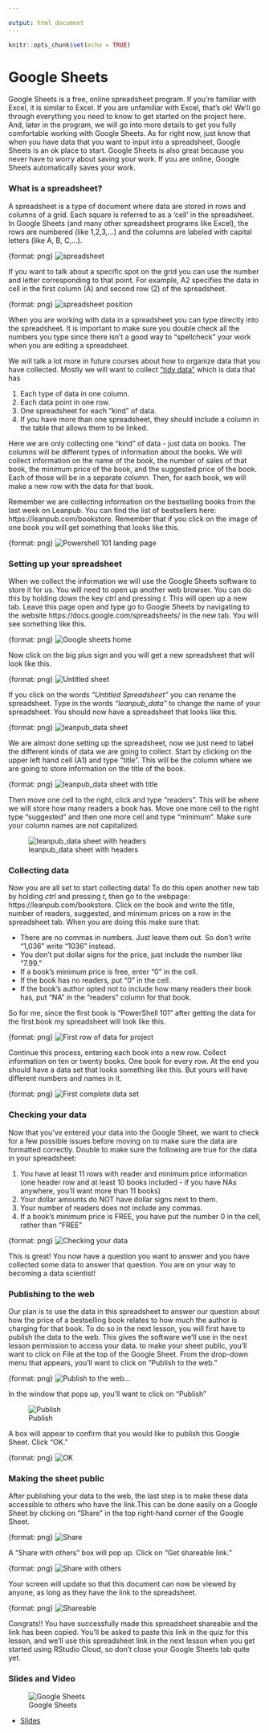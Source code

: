 ```yaml
---

output: html_document
---
```


```r
knitr::opts_chunk$set(echo = TRUE)
```

# Google Sheets

Google Sheets is a free, online spreadsheet program. If you're familiar with Excel, it is similar to Excel. If you are unfamiliar with Excel, that's ok! We'll go through everything you need to know to get started on the project here. And, later in the program, we will go into more details to get you fully comfortable working with Google Sheets. As for right now, just know that when you have data that you want to input into a spreadsheet, Google Sheets is an ok place to start. Google Sheets is also great because you never have to worry about saving your work. If you are online, Google Sheets automatically saves your work.

### What is a spreadsheet?

A spreadsheet is a type of document where data are stored in rows and columns of a grid. Each square is referred to as a 'cell' in the spreadsheet. In Google Sheets (and many other spreadsheet programs like Excel), the rows are numbered (like 1,2,3,...) and the columns are labeled with capital letters (like A, B, C,...).

{format: png}
![spreadsheet](https://docs.google.com/presentation/d/1EPt7DuMZOqJMElDNMi3PWO66OytMlWPoc-RsopdVxNM/export/png?id=1EPt7DuMZOqJMElDNMi3PWO66OytMlWPoc-RsopdVxNM&pageid=g2bfdb07292_0_151)

If you want to talk about a specific spot on the grid you can use the number and letter corresponding to that point. For example, A2 specifies the data in cell in the first column (A) and second row (2) of the spreadsheet.

{format: png}
![spreadsheet position](https://docs.google.com/presentation/d/1EPt7DuMZOqJMElDNMi3PWO66OytMlWPoc-RsopdVxNM/export/png?id=1EPt7DuMZOqJMElDNMi3PWO66OytMlWPoc-RsopdVxNM&pageid=g2f5ce65ab5_0_7)

When you are working with data in a spreadsheet you can type directly into the spreadsheet. It is important to make sure you double check all the numbers you type since there isn't a good way to "spellcheck" your work when you are editing a spreadsheet.

We will talk a lot more in future courses about how to organize data that you have collected. Mostly we will want to collect ["tidy data"](https://en.wikipedia.org/wiki/Tidy_data) which is data that has

1. Each type of data in one column.
2. Each data point in one row.
3. One spreadsheet for each "kind" of data.
4. If you have more than one spreadsheet, they should include a column in the table that allows them to be linked.

Here we are only collecting one "kind" of data - just data on books. The columns will be different types of information about the books. We will collect information on the name of the book, the number of sales of that book, the minimum price of the book, and the suggested price of the book. Each of those will be in a separate column. Then, for each book, we will make a new row with the data for that book.

Remember we are collecting information on the bestselling books from the last week on Leanpub. You can find the list of bestsellers here: https://leanpub.com/bookstore. Remember that if you click on the image of one book you will get something that looks like this.

{format: png}
![Powershell 101 landing page](https://docs.google.com/presentation/d/1EPt7DuMZOqJMElDNMi3PWO66OytMlWPoc-RsopdVxNM/export/png?id=1EPt7DuMZOqJMElDNMi3PWO66OytMlWPoc-RsopdVxNM&pageid=g2ded52d8f0_0_4)


### Setting up your spreadsheet

When we collect the information we will use the Google Sheets software to store it for us. You will need to open up another web browser. You can do this by holding down the key _ctrl_ and pressing _t_. This will open up a new tab. Leave this page open and type go to Google Sheets by navigating to the website https://docs.google.com/spreadsheets/ in the new tab. You will see something like this.

{format: png}
![Google sheets home](https://docs.google.com/presentation/d/1EPt7DuMZOqJMElDNMi3PWO66OytMlWPoc-RsopdVxNM/export/png?id=1EPt7DuMZOqJMElDNMi3PWO66OytMlWPoc-RsopdVxNM&pageid=g2f6cf370b2_0_0)

Now click on the big plus sign and you will get a new spreadsheet that will look like this.

{format: png}
![Untitled sheet](https://docs.google.com/presentation/d/1EPt7DuMZOqJMElDNMi3PWO66OytMlWPoc-RsopdVxNM/export/png?id=1EPt7DuMZOqJMElDNMi3PWO66OytMlWPoc-RsopdVxNM&pageid=g2f6cf370b2_0_6)

If you click on the words _"Untitled Spreadsheet"_ you can rename the spreadsheet. Type in the words _"leanpub\_data"_ to change the name of your spreadsheet. You should now have a spreadsheet that looks like this.

{format: png}
![leanpub_data sheet](https://docs.google.com/presentation/d/1EPt7DuMZOqJMElDNMi3PWO66OytMlWPoc-RsopdVxNM/export/png?id=1EPt7DuMZOqJMElDNMi3PWO66OytMlWPoc-RsopdVxNM&pageid=g2f6cf370b2_0_10)

We are almost done setting up the spreadsheet, now we just need to label the different kinds of data we are going to collect. Start by clicking on the upper left hand cell (A1) and type "title". This will be the column where we are going to store information on the title of the book.

{format: png}
![leanpub_data sheet with title](https://docs.google.com/presentation/d/1EPt7DuMZOqJMElDNMi3PWO66OytMlWPoc-RsopdVxNM/export/png?id=1EPt7DuMZOqJMElDNMi3PWO66OytMlWPoc-RsopdVxNM&pageid=g2f6cf370b2_0_15)

Then move one cell to the right, click and type "readers". This will be where we will store how many readers a book has. Move one more cell to the right type "suggested" and then one more cell and type "minimum". Make sure your column names are not capitalized.

![leanpub_data sheet with headers](https://docs.google.com/presentation/d/1EPt7DuMZOqJMElDNMi3PWO66OytMlWPoc-RsopdVxNM/export/png?id=1EPt7DuMZOqJMElDNMi3PWO66OytMlWPoc-RsopdVxNM&pageid=g2f6cf370b2_0_27)

### Collecting data

Now you are all set to start collecting data! To do this open another new tab by holding _ctrl_ and pressing _t_, then go to the webpage: https://leanpub.com/bookstore. Click on the book and write the title, number of readers, suggested, and minimum prices on a row in the spreadsheet tab. When you are doing this make sure that:

* There are no commas in numbers. Just leave them out. So don't write "1,036" write "1036" instead.
* You don't put dollar signs for the price, just include the number like "7.99."
* If a book's minimum price is free, enter "0" in the cell.
* If the book has no readers, put "0" in the cell.
* If the book's author opted not to include how many readers their book has, put "NA" in the "readers" column for that book.

So for me, since the first book is "PowerShell 101" after getting the data for the first book my spreadsheet will look like this.

{format: png}
![First row of data for project](https://docs.google.com/presentation/d/1EPt7DuMZOqJMElDNMi3PWO66OytMlWPoc-RsopdVxNM/export/png?id=1EPt7DuMZOqJMElDNMi3PWO66OytMlWPoc-RsopdVxNM&pageid=g2f6cf370b2_0_33)

Continue this process, entering each book into a new row. Collect information on ten or twenty books. One book for every row. At the end you should have a data set that looks something like this. But yours will have different numbers and names in it.

{format: png}
![First complete data set](https://docs.google.com/presentation/d/1EPt7DuMZOqJMElDNMi3PWO66OytMlWPoc-RsopdVxNM/export/png?id=1EPt7DuMZOqJMElDNMi3PWO66OytMlWPoc-RsopdVxNM&pageid=g2ded52d8f0_0_82)

### Checking your data

Now that you've entered your data into the Google Sheet, we want to check for a few possible issues before moving on to make sure the data are formatted correctly. Double to make sure the following are true for the data in your spreadsheet:

1. You have at least 11 rows with reader and minimum price information (one header row and at least 10 books included - if you have NAs anywhere, you'll want more than 11 books)
2. Your dollar amounts do NOT have dollar signs next to them.
3. Your number of readers does not include any commas.
4. If a book's minimum price is FREE, you have put the number 0 in the cell, rather than "FREE"

{format: png}
![Checking your data](https://docs.google.com/presentation/d/1EPt7DuMZOqJMElDNMi3PWO66OytMlWPoc-RsopdVxNM/export/png?id=1EPt7DuMZOqJMElDNMi3PWO66OytMlWPoc-RsopdVxNM&pageid=g324d81a498_0_28)

This is great! You now have a question you want to answer and you have collected some data to answer that question. You are on your way to becoming a data scientist!

### Publishing to the web

Our plan is to use the data in this spreadsheet to answer our question about how the price of a bestselling book relates to how much the author is charging for that book. To do so in the next lesson, you will first have to publish the data to the web. This gives the software we'll use in the next lesson permission to access your data. to make your sheet public, you'll want to click on File at the top of the Google Sheet. From the drop-down menu that appears, you'll want to click on "Publish to the web."

{format: png}
![Publish to the web...](https://docs.google.com/presentation/d/1EPt7DuMZOqJMElDNMi3PWO66OytMlWPoc-RsopdVxNM/export/png?id=1EPt7DuMZOqJMElDNMi3PWO66OytMlWPoc-RsopdVxNM&pageid=g37a0676f96_0_0)

In the window that pops up, you'll want to click on "Publish"

![Publish](https://docs.google.com/presentation/d/1EPt7DuMZOqJMElDNMi3PWO66OytMlWPoc-RsopdVxNM/export/png?id=1EPt7DuMZOqJMElDNMi3PWO66OytMlWPoc-RsopdVxNM&pageid=g37a0676f96_0_8)

A box will appear to confirm that you would like to publish this Google Sheet. Click "OK."

{format: png}
![OK](https://docs.google.com/presentation/d/1EPt7DuMZOqJMElDNMi3PWO66OytMlWPoc-RsopdVxNM/export/png?id=1EPt7DuMZOqJMElDNMi3PWO66OytMlWPoc-RsopdVxNM&pageid=g37a0676f96_0_17)

### Making the sheet public

After publishing your data to the web, the last step is to make these data accessible to others who have the link.This can be done easily on a Google Sheet by clicking on "Share" in the top right-hand corner of the Google Sheet.

{format: png}
![Share](https://docs.google.com/presentation/d/1EPt7DuMZOqJMElDNMi3PWO66OytMlWPoc-RsopdVxNM/export/png?id=1EPt7DuMZOqJMElDNMi3PWO66OytMlWPoc-RsopdVxNM&pageid=g2f8abafabb_0_75)

A "Share with others" box will pop up. Click on "Get shareable link."

{format: png}
![Share with others](https://docs.google.com/presentation/d/1EPt7DuMZOqJMElDNMi3PWO66OytMlWPoc-RsopdVxNM/export/png?id=1EPt7DuMZOqJMElDNMi3PWO66OytMlWPoc-RsopdVxNM&pageid=g2f8abafabb_0_82)

Your screen will update so that this document can now be viewed by anyone, as long as they have the link to the spreadsheet.

{format: png}
![Shareable](https://docs.google.com/presentation/d/1EPt7DuMZOqJMElDNMi3PWO66OytMlWPoc-RsopdVxNM/export/png?id=1EPt7DuMZOqJMElDNMi3PWO66OytMlWPoc-RsopdVxNM&pageid=g2f8abafabb_0_89)

Congrats!! You have successfully made this spreadsheet shareable and the link has been copied. You'll be asked to paste this link in the quiz for this lesson, and we'll use this spreadsheet link in the next lesson when you get started using RStudio Cloud, so don't close your Google Sheets tab quite yet.

### Slides and Video

![Google Sheets](https://youtu.be/-Mh2AbCisQA)

* [Slides](https://docs.google.com/presentation/d/1EPt7DuMZOqJMElDNMi3PWO66OytMlWPoc-RsopdVxNM/edit?usp=sharing)
